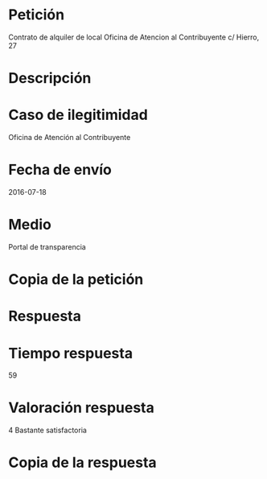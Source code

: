 Petición
========

Contrato de alquiler de local Oficina de Atencion al Contribuyente c/
Hierro, 27

Descripción
===========

Caso de ilegitimidad
====================

Oficina de Atención al Contribuyente

Fecha de envío
==============

2016-07-18

Medio
=====

Portal de transparencia

Copia de la petición
====================

Respuesta
=========

Tiempo respuesta
================

59

Valoración respuesta
====================

4 Bastante satisfactoria

Copia de la respuesta
=====================
